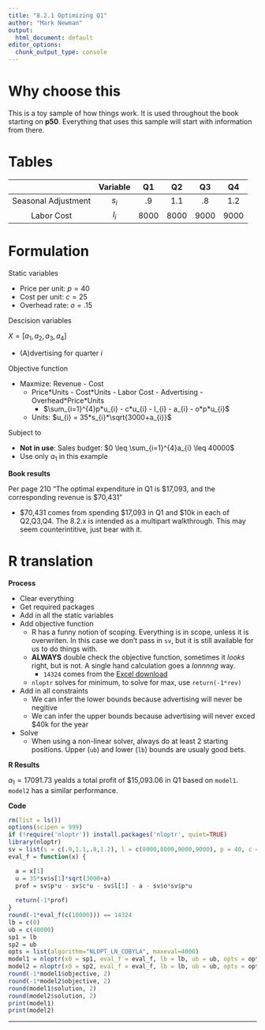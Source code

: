```yaml
---
title: "8.2.1 Optimizing Q1"
author: "Mark Newman"
output:
  html_document: default
editor_options: 
  chunk_output_type: console
---
```


# Why choose this

This is a toy sample of how things work. It is used throughout the book starting on **p50**. Everything that uses this sample will start with information from there.

# Tables

| | Variable | Q1 | Q2 | Q3 | Q4 |
|:--:|:--:|:--:|:--:|:--:|:--:|
| Seasonal Adjustment | $s_{i}$ | .9 | 1.1 | .8 | 1.2 |
| Labor Cost | $l_{i}$ | 8000 | 8000 | 9000 | 9000 |

# Formulation

Static variables

* Price per unit: $p = 40$
* Cost per unit: $c = 25$
* Overhead rate: $o = .15$

Descision variables

$X = [a_{1}, a_{2}, a_{3}, a_{4}]$

* (A)dvertising for quarter ${i}$

Objective function

* Maxmize: Revenue - Cost
    * Price\*Units - Cost\*Units - Labor Cost - Advertising - Overhead\*Price\*Units
        * $\sum_{i=1}^{4}p*u_{i} - c*u_{i} - l_{i} - a_{i} - o*p*u_{i}$
    * Units: $u_{i} = 35*s_{i}*\sqrt{3000+a_{i}}$ 
  
Subject to

* **Not in use**: Sales budget: $0 \leq \sum_{i=1}^{4}a_{i} \leq 40000$
* Use only $a_{1}$ in this example

**Book results**

Per page 210 "The optimal expenditure in Q1 is \$17,093, and the corresponding revenue is \$70,431"

* \$70,431 comes from spending \$17,093 in Q1 and $10k in each of Q2,Q3,Q4. The 8.2.x is intended as a multipart walkthrough. This may seem counterintitive, just bear with it.

# R translation

**Process**

* Clear everything
* Get required packages
* Add in all the static variables
* Add objective function
    * R has a funny notion of scoping. Everything is in scope, unless it is overwriten. In this case we don't pass in `sv`, but it is still available for us to do things with.
    * **ALWAYS** double check the objective function, sometimes it _looks_ right, but is not. A single hand calculation goes a _lonnnng_ way.
        * `14324` comes from the [Excel download][edl]
    * `nloptr` solves for minimum, to solve for max, use `return(-1*rev)`
* Add in all constraints
    * We can infer the lower bounds because advertising will never be negitive
    * We can infer the upper bounds because advertising will never exced $40k for the year
* Solve
    * When using a non-linear solver, always do at least 2 starting positions. Upper (`ub`) and lower (`lb`) bounds are usualy good bets.

**R Results**

$a_{1} = 17091.73$ yealds a total profit of \$15,093.06 in Q1 based on `model1`. `model2` has a similar performance.

**Code**
```r
rm(list = ls())
options(scipen = 999)
if (!require('nloptr')) install.packages('nloptr', quiet=TRUE)
library(nloptr)
sv = list(s = c(.9,1.1,.8,1.2), l = c(8000,8000,9000,9000), p = 40, c = 25, o = .15)
eval_f = function(x) {

  a = x[1]
  u = 35*sv$s[1]*sqrt(3000+a)
  prof = sv$p*u - sv$c*u - sv$l[1] - a - sv$o*sv$p*u
  
  return(-1*prof)
}
round(-1*eval_f(c(10000))) == 14324
lb = c(0)
ub = c(40000)
sp1 = lb
sp2 = ub
opts = list(algorithm="NLOPT_LN_COBYLA", maxeval=4000)
model1 = nloptr(x0 = sp1, eval_f = eval_f, lb = lb, ub = ub, opts = opts)
model2 = nloptr(x0 = sp2, eval_f = eval_f, lb = lb, ub = ub, opts = opts)
round(-1*model1$objective, 2)
round(-1*model2$objective, 2)
round(model1$solution, 2)
round(model2$solution, 2)
print(model1)
print(model2)
```

---------

[edl]: http://faculty.tuck.dartmouth.edu/images/uploads/faculty/management-science/Figures_8.xlsx
